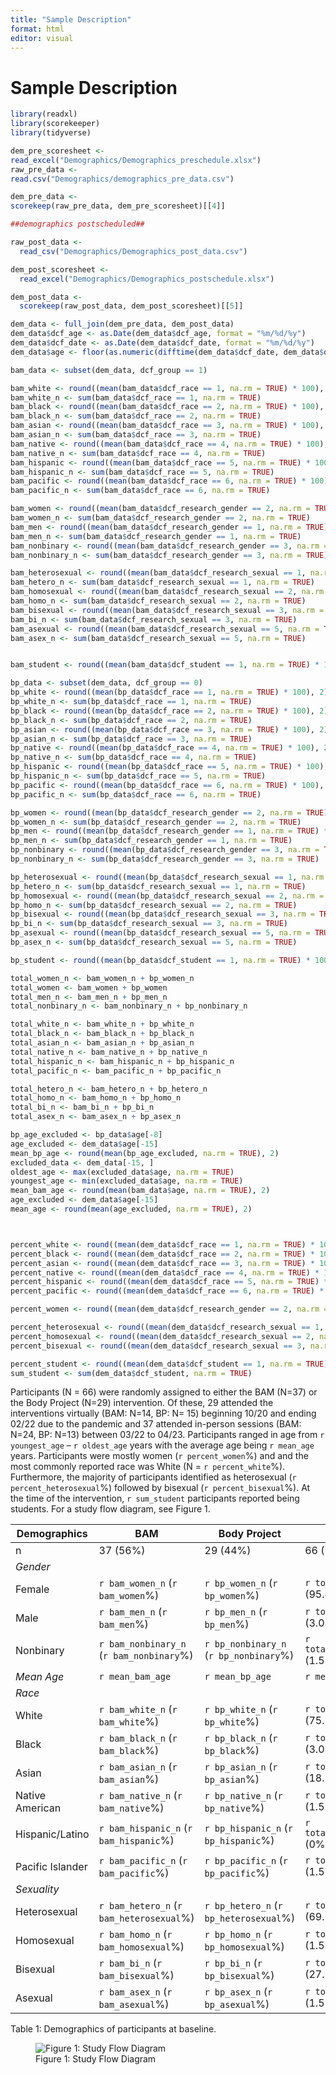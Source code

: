 ```yaml
---
title: "Sample Description"
format: html
editor: visual
---
```


# Sample Description

```r
library(readxl)
library(scorekeeper)
library(tidyverse)

dem_pre_scoresheet <-
read_excel("Demographics/Demographics_preschedule.xlsx")
raw_pre_data <-
read.csv("Demographics/demographics_pre_data.csv")

dem_pre_data <-
scorekeep(raw_pre_data, dem_pre_scoresheet)[[4]] 
```

```r
##demographics postscheduled##

raw_post_data <-
  read_csv("Demographics/Demographics_post_data.csv")

dem_post_scoresheet <-
  read_excel("Demographics/Demographics_postschedule.xlsx")

dem_post_data <-
  scorekeep(raw_post_data, dem_post_scoresheet)[[5]]

```

```r
dem_data <- full_join(dem_pre_data, dem_post_data)
dem_data$dcf_age <- as.Date(dem_data$dcf_age, format = "%m/%d/%y")
dem_data$dcf_date <- as.Date(dem_data$dcf_date, format = "%m/%d/%y")
dem_data$age <- floor(as.numeric(difftime(dem_data$dcf_date, dem_data$dcf_age, units = "days")) / 365.25)
```

```r
bam_data <- subset(dem_data, dcf_group == 1)

bam_white <- round((mean(bam_data$dcf_race == 1, na.rm = TRUE) * 100), 2)
bam_white_n <- sum(bam_data$dcf_race == 1, na.rm = TRUE)
bam_black <- round((mean(bam_data$dcf_race == 2, na.rm = TRUE) * 100), 2)
bam_black_n <- sum(bam_data$dcf_race == 2, na.rm = TRUE)
bam_asian <- round((mean(bam_data$dcf_race == 3, na.rm = TRUE) * 100), 2)
bam_asian_n <- sum(bam_data$dcf_race == 3, na.rm = TRUE)
bam_native <- round((mean(bam_data$dcf_race == 4, na.rm = TRUE) * 100), 2)
bam_native_n <- sum(bam_data$dcf_race == 4, na.rm = TRUE)
bam_hispanic <- round((mean(bam_data$dcf_race == 5, na.rm = TRUE) * 100), 2)
bam_hispanic_n <- sum(bam_data$dcf_race == 5, na.rm = TRUE)
bam_pacific <- round((mean(bam_data$dcf_race == 6, na.rm = TRUE) * 100), 2)
bam_pacific_n <- sum(bam_data$dcf_race == 6, na.rm = TRUE)

bam_women <- round((mean(bam_data$dcf_research_gender == 2, na.rm = TRUE) * 100), 2)
bam_women_n <- sum(bam_data$dcf_research_gender == 2, na.rm = TRUE)
bam_men <- round((mean(bam_data$dcf_research_gender == 1, na.rm = TRUE) * 100), 2)
bam_men_n <- sum(bam_data$dcf_research_gender == 1, na.rm = TRUE)
bam_nonbinary <- round((mean(bam_data$dcf_research_gender == 3, na.rm = TRUE) * 100), 2)
bam_nonbinary_n <- sum(bam_data$dcf_research_gender == 3, na.rm = TRUE)

bam_heterosexual <- round((mean(bam_data$dcf_research_sexual == 1, na.rm = TRUE) * 100), 2)
bam_hetero_n <- sum(bam_data$dcf_research_sexual == 1, na.rm = TRUE)
bam_homosexual <- round((mean(bam_data$dcf_research_sexual == 2, na.rm = TRUE) * 100), 2)
bam_homo_n <- sum(bam_data$dcf_research_sexual == 2, na.rm = TRUE)
bam_bisexual <- round((mean(bam_data$dcf_research_sexual == 3, na.rm = TRUE) * 100), 2)
bam_bi_n <- sum(bam_data$dcf_research_sexual == 3, na.rm = TRUE)
bam_asexual <- round((mean(bam_data$dcf_research_sexual == 5, na.rm = TRUE) * 100), 2)
bam_asex_n <- sum(bam_data$dcf_research_sexual == 5, na.rm = TRUE)


bam_student <- round((mean(bam_data$dcf_student == 1, na.rm = TRUE) * 100), 2)
```

```r
bp_data <- subset(dem_data, dcf_group == 0)
bp_white <- round((mean(bp_data$dcf_race == 1, na.rm = TRUE) * 100), 2)
bp_white_n <- sum(bp_data$dcf_race == 1, na.rm = TRUE)
bp_black <- round((mean(bp_data$dcf_race == 2, na.rm = TRUE) * 100), 2)
bp_black_n <- sum(bp_data$dcf_race == 2, na.rm = TRUE)
bp_asian <- round((mean(bp_data$dcf_race == 3, na.rm = TRUE) * 100), 2)
bp_asian_n <- sum(bp_data$dcf_race == 3, na.rm = TRUE)
bp_native <- round((mean(bp_data$dcf_race == 4, na.rm = TRUE) * 100), 2)
bp_native_n <- sum(bp_data$dcf_race == 4, na.rm = TRUE)
bp_hispanic <- round((mean(bp_data$dcf_race == 5, na.rm = TRUE) * 100), 2)
bp_hispanic_n <- sum(bp_data$dcf_race == 5, na.rm = TRUE)
bp_pacific <- round((mean(bp_data$dcf_race == 6, na.rm = TRUE) * 100), 2)
bp_pacific_n <- sum(bp_data$dcf_race == 6, na.rm = TRUE)

bp_women <- round((mean(bp_data$dcf_research_gender == 2, na.rm = TRUE) * 100), 2)
bp_women_n <- sum(bp_data$dcf_research_gender == 2, na.rm = TRUE)
bp_men <- round((mean(bp_data$dcf_research_gender == 1, na.rm = TRUE) * 100), 2)
bp_men_n <- sum(bp_data$dcf_research_gender == 1, na.rm = TRUE)
bp_nonbinary <- round((mean(bp_data$dcf_research_gender == 3, na.rm = TRUE) * 100), 2)
bp_nonbinary_n <- sum(bp_data$dcf_research_gender == 3, na.rm = TRUE)

bp_heterosexual <- round((mean(bp_data$dcf_research_sexual == 1, na.rm = TRUE) * 100), 2)
bp_hetero_n <- sum(bp_data$dcf_research_sexual == 1, na.rm = TRUE)
bp_homosexual <- round((mean(bp_data$dcf_research_sexual == 2, na.rm = TRUE) * 100), 2)
bp_homo_n <- sum(bp_data$dcf_research_sexual == 2, na.rm = TRUE)
bp_bisexual <- round((mean(bp_data$dcf_research_sexual == 3, na.rm = TRUE) * 100), 2)
bp_bi_n <- sum(bp_data$dcf_research_sexual == 3, na.rm = TRUE)
bp_asexual <- round((mean(bp_data$dcf_research_sexual == 5, na.rm = TRUE) * 100), 2)
bp_asex_n <- sum(bp_data$dcf_research_sexual == 5, na.rm = TRUE)

bp_student <- round((mean(bp_data$dcf_student == 1, na.rm = TRUE) * 100), 2)
```

```r
total_women_n <- bam_women_n + bp_women_n
total_women <- bam_women + bp_women
total_men_n <- bam_men_n + bp_men_n
total_nonbinary_n <- bam_nonbinary_n + bp_nonbinary_n

total_white_n <- bam_white_n + bp_white_n
total_black_n <- bam_black_n + bp_black_n
total_asian_n <- bam_asian_n + bp_asian_n
total_native_n <- bam_native_n + bp_native_n
total_hispanic_n <- bam_hispanic_n + bp_hispanic_n
total_pacific_n <- bam_pacific_n + bp_pacific_n

total_hetero_n <- bam_hetero_n + bp_hetero_n
total_homo_n <- bam_homo_n + bp_homo_n
total_bi_n <- bam_bi_n + bp_bi_n
total_asex_n <- bam_asex_n + bp_asex_n
```

```r
bp_age_excluded <- bp_data$age[-8]
age_excluded <- dem_data$age[-15]
mean_bp_age <- round(mean(bp_age_excluded, na.rm = TRUE), 2)
excluded_data <- dem_data[-15, ]
oldest_age <- max(excluded_data$age, na.rm = TRUE)
youngest_age <- min(excluded_data$age, na.rm = TRUE)
mean_bam_age <- round(mean(bam_data$age, na.rm = TRUE), 2)
age_excluded <- dem_data$age[-15]
mean_age <- round(mean(age_excluded, na.rm = TRUE), 2)



percent_white <- round((mean(dem_data$dcf_race == 1, na.rm = TRUE) * 100), 2)
percent_black <- round((mean(dem_data$dcf_race == 2, na.rm = TRUE) * 100), 2)
percent_asian <- round((mean(dem_data$dcf_race == 3, na.rm = TRUE) * 100), 2)
percent_native <- round((mean(dem_data$dcf_race == 4, na.rm = TRUE) * 100), 2)
percent_hispanic <- round((mean(dem_data$dcf_race == 5, na.rm = TRUE) * 100), 2)
percent_pacific <- round((mean(dem_data$dcf_race == 6, na.rm = TRUE) * 100), 2)

percent_women <- round((mean(dem_data$dcf_research_gender == 2, na.rm = TRUE) * 100), 2)

percent_heterosexual <- round((mean(dem_data$dcf_research_sexual == 1, na.rm = TRUE) * 100), 2)
percent_homosexual <- round((mean(dem_data$dcf_research_sexual == 2, na.rm = TRUE) * 100), 2)
percent_bisexual <- round((mean(dem_data$dcf_research_sexual == 3, na.rm = TRUE) * 100), 2)

percent_student <- round((mean(dem_data$dcf_student == 1, na.rm = TRUE) * 100), 2)
sum_student <- sum(dem_data$dcf_student, na.rm = TRUE)
```

Participants (N = 66) were randomly assigned to either the BAM (N=37) or the Body Project (N=29) intervention. Of these, 29 attended the interventions virtually (BAM: N=14, BP: N= 15) beginning 10/20 and ending 02/22 due to the pandemic and 37 attended in-person sessions (BAM: N=24, BP: N=13) between 03/22 to 04/23. Participants ranged in age from `r youngest_age` -- `r oldest_age` years with the average age being `r mean_age` years. Participants were mostly women (`r percent_women`%) and and the most commonly reported race was White (N = `r percent_white`%). Furthermore, the majority of participants identified as heterosexual (`r percent_heterosexual`%) followed by bisexual (`r percent_bisexual`%). At the time of the intervention, `r sum_student` participants reported being students. For a study flow diagram, see Figure 1.

| Demographics     | BAM                                      | Body Project                           | Total                         |
|------------------|------------------------------------------|----------------------------------------|-------------------------------|
| n                | 37 (56%)                                 | 29 (44%)                               | 66 (100%)                     |
| *Gender*         |                                          |                                        |                               |
| Female           | `r bam_women_n` (`r bam_women`%)         | `r bp_women_n` (`r bp_women`%)         | `r total_women_n` (95.45%)    |
| Male             | `r bam_men_n` (`r bam_men`%)             | `r bp_men_n` (`r bp_men`%)             | `r total_men_n` (3.03%)       |
| Nonbinary        | `r bam_nonbinary_n` (`r bam_nonbinary`%) | `r bp_nonbinary_n` (`r bp_nonbinary`%) | `r total_nonbinary_n` (1.52%) |
| *Mean Age*       | `r mean_bam_age`                         | `r mean_bp_age`                        | `r mean_age`                  |
| *Race*           |                                          |                                        |                               |
| White            | `r bam_white_n` (`r bam_white`%)         | `r bp_white_n` (`r bp_white`%)         | `r total_white_n` (75.76%)    |
| Black            | `r bam_black_n` (`r bam_black`%)         | `r bp_black_n` (`r bp_black`%)         | `r total_black_n` (3.03%)     |
| Asian            | `r bam_asian_n` (`r bam_asian`%)         | `r bp_asian_n` (`r bp_asian`%)         | `r total_asian_n` (18.18%)    |
| Native American  | `r bam_native_n` (`r bam_native`%)       | `r bp_native_n` (`r bp_native`%)       | `r total_native_n` (1.52%)    |
| Hispanic/Latino  | `r bam_hispanic_n` (`r bam_hispanic`%)   | `r bp_hispanic_n` (`r bp_hispanic`%)   | `r total_hispanic_n` (0%)     |
| Pacific Islander | `r bam_pacific_n` (`r bam_pacific`%)     | `r bp_pacific_n` (`r bp_pacific`%)     | `r total_pacific_n` (1.52%)   |
| *Sexuality*      |                                          |                                        |                               |
| Heterosexual     | `r bam_hetero_n` (`r bam_heterosexual`%) | `r bp_hetero_n` (`r bp_heterosexual`%) | `r total_hetero_n` (69.70%)   |
| Homosexual       | `r bam_homo_n` (`r bam_homosexual`%)     | `r bp_homo_n` (`r bp_homosexual`%)     | `r total_homo_n` (1.52%)      |
| Bisexual         | `r bam_bi_n` (`r bam_bisexual`%)         | `r bp_bi_n` (`r bp_bisexual`%)         | `r total_bi_n` (27.27%)       |
| Asexual          | `r bam_asex_n` (`r bam_asexual`%)        | `r bp_asex_n` (`r bp_asexual`%)        | `r total_asex_n` (1.52%)      |

Table 1: Demographics of participants at baseline.

![Figure 1: Study Flow Diagram](BAM_Study_Flow.png)
